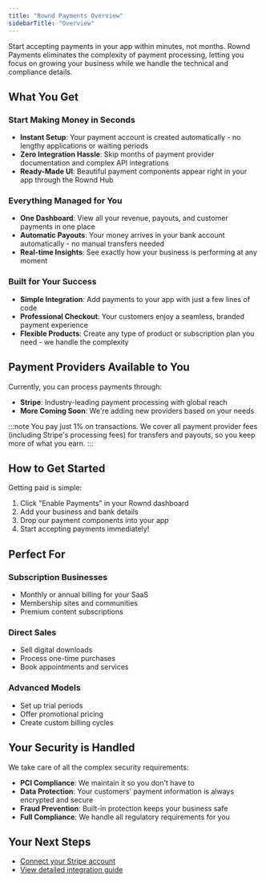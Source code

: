 ```yaml
---
title: "Rownd Payments Overview"
sidebarTitle: "Overview"
---
```


Start accepting payments in your app within minutes, not months. Rownd Payments eliminates the complexity of payment processing, letting you focus on growing your business while we handle the technical and compliance details.

## What You Get

### Start Making Money in Seconds
- **Instant Setup**: Your payment account is created automatically - no lengthy applications or waiting periods
- **Zero Integration Hassle**: Skip months of payment provider documentation and complex API integrations
- **Ready-Made UI**: Beautiful payment components appear right in your app through the Rownd Hub

### Everything Managed for You
- **One Dashboard**: View all your revenue, payouts, and customer payments in one place
- **Automatic Payouts**: Your money arrives in your bank account automatically - no manual transfers needed
- **Real-time Insights**: See exactly how your business is performing at any moment

### Built for Your Success
- **Simple Integration**: Add payments to your app with just a few lines of code
- **Professional Checkout**: Your customers enjoy a seamless, branded payment experience
- **Flexible Products**: Create any type of product or subscription plan you need - we handle the complexity

## Payment Providers Available to You

Currently, you can process payments through:

- **Stripe**: Industry-leading payment processing with global reach
- **More Coming Soon**: We're adding new providers based on your needs

:::note
You pay just 1% on transactions. We cover all payment provider fees (including Stripe's processing fees) for transfers and payouts, so you keep more of what you earn.
:::

## How to Get Started

Getting paid is simple:

1. Click "Enable Payments" in your Rownd dashboard
2. Add your business and bank details
3. Drop our payment components into your app
4. Start accepting payments immediately!

## Perfect For

### Subscription Businesses
- Monthly or annual billing for your SaaS
- Membership sites and communities
- Premium content subscriptions

### Direct Sales
- Sell digital downloads
- Process one-time purchases
- Book appointments and services

### Advanced Models
- Set up trial periods
- Offer promotional pricing
- Create custom billing cycles

## Your Security is Handled

We take care of all the complex security requirements:

- **PCI Compliance**: We maintain it so you don't have to
- **Data Protection**: Your customers' payment information is always encrypted and secure
- **Fraud Prevention**: Built-in protection keeps your business safe
- **Full Compliance**: We handle all regulatory requirements for you

## Your Next Steps

- [Connect your Stripe account](/payments/stripe)
- [View detailed integration guide](/payments/app-setup) 
